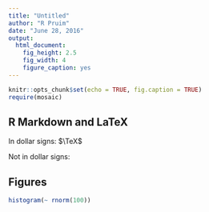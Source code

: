 ```yaml
---
title: "Untitled"
author: "R Pruim"
date: "June 28, 2016"
output: 
  html_document:
    fig_height: 2.5
    fig_width: 4
    figure_caption: yes
---
```


```r
knitr::opts_chunk$set(echo = TRUE, fig.caption = TRUE)
require(mosaic)
```

## R Markdown and LaTeX

In dollar signs: $\TeX$

Not in dollar signs: \TeX

## Figures

```r
histogram(~ rnorm(100))
```


